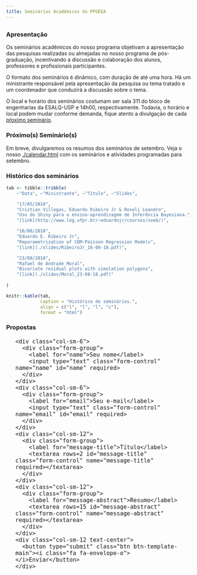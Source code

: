 ```yaml
---
title: Seminários Acadêmicos do PPGEEA
---
```


## ## {.tabset}

### Apresentação ###

Os seminários acadêmicos do nosso programa objetivam a apresentação das
pesquisas realizadas ou almejadas no nosso programa de pós-graduação,
incentivando a discussão e colaboração dos alunos, professores e
profissionais participantes.

O formato dos seminários é dinâmico, com duração de até uma hora. Há
um ministrante responsável pela apresentação da pesquisa ou tema tratado
e um coordenador que conduzirá a discussão sobre o tema.

O local e horário dos seminários costumam ser sala 311 do bloco de
engenharias da ESALQ-USP e 14h00, respectivamente. Todavia, o horário e
local podem mudar conforme demanda, fique atento a divulgação de cada
[pŕoximo seminário](#proximos-seminarios-1).

### Próximo(s) Seminário(s) ###

Em breve, divulgaremos os resumos dos seminários de setembro.
Veja o nosso [./calendar.html](calendário) com os seminários e
atividades programadas para setembro. 

### Histórico dos seminários ###

```r

tab <- tibble::tribble(
    ~"Data", ~"Ministrante", ~"Título", ~"Slides",

    "17/05/2018",
    "Cristian Villegas, Eduardo Ribeiro Jr & Roseli Leandro",
    "Uso do Shiny para o ensino-aprendizagem de Inferência Bayesiana.",
    "[link](http://www.leg.ufpr.br/~eduardojr/courses/seeb/)",

    "16/08/2018",
    "Eduardo E. Ribeiro Jr",
    "Reparametrization of COM-Poisson Regression Models",
    "[link](./slides/RibeiroJr_16-08-18.pdf)",

    "23/08/2018",
    "Rafael de Andrade Moral",
    "Bivariate residual plots with simulation polygons",
    "[link](./slides/Moral_23-08-18.pdf)"
    
)

knitr::kable(tab,
             caption = "Histórico de seminários.",
             align = c("l", "l", "l", "c"),
             format = "html")

```

### Propostas ###

<!--html_preserve-->
<form class="contact-form" method="post" action="https://formspree.io/jreduardo@usp.br">
<div class="row" style="width: 90%; font-size: 18px; margin: auto; margin-top: 20px;">
    <div class="col-sm-6">
      <div class="form-group">
        <label for="name">Seu nome</label>
        <input type="text" class="form-control" name="name" id="name" required>
      </div>
    </div>
    <div class="col-sm-6">
      <div class="form-group">
        <label for="email">Seu e-mail</label>
        <input type="text" class="form-control" name="email" id="email" required>
      </div>
    </div>
    <div class="col-sm-12">
      <div class="form-group">
        <label for="message-title">Título</label>
        <textarea rows=2 id="message-title" class="form-control" name="message-title" required></textarea>
      </div>
    </div>
    <div class="col-sm-12">
      <div class="form-group">
        <label for="message-abstract">Resumo</label>
        <textarea rows=15 id="message-abstract" class="form-control" name="message-abstract" required></textarea>
      </div>
    </div>
    <div class="col-sm-12 text-center">
      <button type="submit" class="btn btn-template-main"><i class="fa fa-envelope-o"></i>Enviar</button>
    </div>
  </div>
</form>
<!--/html_preserve-->
